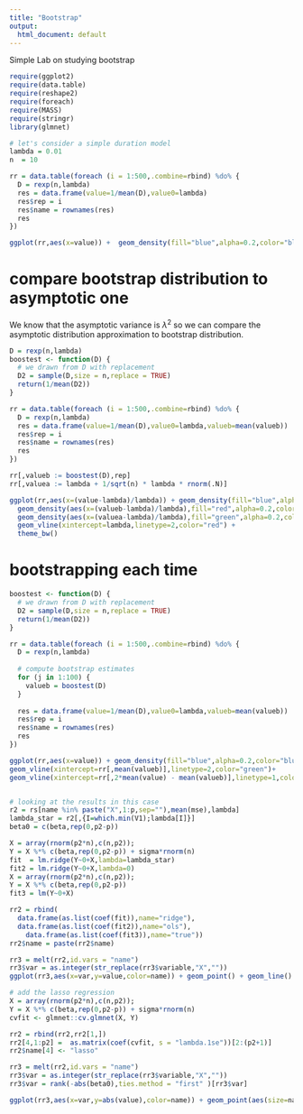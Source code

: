 ```yaml
---
title: "Bootstrap"
output:
  html_document: default
---
```


Simple Lab on studying bootstrap

```r
require(ggplot2)
require(data.table)
require(reshape2)
require(foreach)
require(MASS)
require(stringr)
library(glmnet)

# let's consider a simple duration model
lambda = 0.01
n  = 10

rr = data.table(foreach (i = 1:500,.combine=rbind) %do% {
  D = rexp(n,lambda)
  res = data.frame(value=1/mean(D),value0=lambda)
  res$rep = i
  res$name = rownames(res)
  res
})

ggplot(rr,aes(x=value)) +  geom_density(fill="blue",alpha=0.2,color="blue") + geom_vline(xintercept=lambda,linetype=2,color="red") + geom_vline(xintercept=rr[,mean(value)],linetype=2,color="blue")+theme_bw()

```

# compare bootstrap distribution to asymptotic one

We know that the asymptotic variance is $\lambda^2$ so we can compare the asymptotic distribution approximation to bootstrap distribution.

```r
D = rexp(n,lambda)
boostest <- function(D) {
  # we drawn from D with replacement
  D2 = sample(D,size = n,replace = TRUE)
  return(1/mean(D2))
}

rr = data.table(foreach (i = 1:500,.combine=rbind) %do% {
  D = rexp(n,lambda)
  res = data.frame(value=1/mean(D),value0=lambda,valueb=mean(valueb))
  res$rep = i
  res$name = rownames(res)
  res
})

rr[,valueb := boostest(D),rep]
rr[,valuea := lambda + 1/sqrt(n) * lambda * rnorm(.N)]

ggplot(rr,aes(x=(value-lambda)/lambda)) + geom_density(fill="blue",alpha=0.2,color="blue") +
  geom_density(aes(x=(valueb-lambda)/lambda),fill="red",alpha=0.2,color="red") + 
  geom_density(aes(x=(valuea-lambda)/lambda),fill="green",alpha=0.2,color="green") + 
  geom_vline(xintercept=lambda,linetype=2,color="red") +
  theme_bw()

```


# bootstrapping each time

```r


boostest <- function(D) {
  # we drawn from D with replacement
  D2 = sample(D,size = n,replace = TRUE)
  return(1/mean(D2))
}

rr = data.table(foreach (i = 1:500,.combine=rbind) %do% {
  D = rexp(n,lambda)
  
  # compute bootstrap estimates
  for (j in 1:100) {
    valueb = boostest(D)
  }
  
  res = data.frame(value=1/mean(D),value0=lambda,valueb=mean(valueb))
  res$rep = i
  res$name = rownames(res)
  res
})

ggplot(rr,aes(x=value)) + geom_density(fill="blue",alpha=0.2,color="blue") + geom_vline(xintercept=lambda,linetype=2,color="red") + geom_vline(xintercept=rr[,mean(value)],linetype=2,color="blue")+
geom_vline(xintercept=rr[,mean(valueb)],linetype=2,color="green")+
geom_vline(xintercept=rr[,2*mean(value) - mean(valueb)],linetype=1,color="orange")+theme_bw()



```

```r
# looking at the results in this case
r2 = rs[name %in% paste("X",1:p,sep=""),mean(mse),lambda]
lambda_star = r2[,{I=which.min(V1);lambda[I]}]
beta0 = c(beta,rep(0,p2-p))

X = array(rnorm(p2*n),c(n,p2));
Y = X %*% c(beta,rep(0,p2-p)) + sigma*rnorm(n)
fit  = lm.ridge(Y~0+X,lambda=lambda_star)
fit2 = lm.ridge(Y~0+X,lambda=0)
X = array(rnorm(p2*n),c(n,p2));
Y = X %*% c(beta,rep(0,p2-p))
fit3 = lm(Y~0+X)

rr2 = rbind(
  data.frame(as.list(coef(fit)),name="ridge"),
  data.frame(as.list(coef(fit2)),name="ols"),
    data.frame(as.list(coef(fit3)),name="true"))
rr2$name = paste(rr2$name)

rr3 = melt(rr2,id.vars = "name")
rr3$var = as.integer(str_replace(rr3$variable,"X",""))
ggplot(rr3,aes(x=var,y=value,color=name)) + geom_point() + geom_line() + theme_bw()

# add the lasso regression
X = array(rnorm(p2*n),c(n,p2));
Y = X %*% c(beta,rep(0,p2-p)) + sigma*rnorm(n)
cvfit <- glmnet::cv.glmnet(X, Y)

rr2 = rbind(rr2,rr2[1,])
rr2[4,1:p2] =  as.matrix(coef(cvfit, s = "lambda.1se"))[2:(p2+1)]
rr2$name[4] <- "lasso"

rr3 = melt(rr2,id.vars = "name")
rr3$var = as.integer(str_replace(rr3$variable,"X",""))
rr3$var = rank(-abs(beta0),ties.method = "first" )[rr3$var]

ggplot(rr3,aes(x=var,y=abs(value),color=name)) + geom_point(aes(size=name=="true")) + geom_line() + theme_bw()


```



